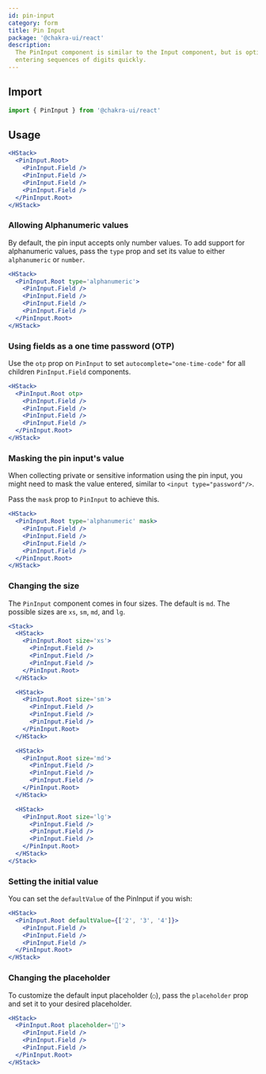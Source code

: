 ```yaml
---
id: pin-input
category: form
title: Pin Input
package: '@chakra-ui/react'
description:
  The PinInput component is similar to the Input component, but is optimized for
  entering sequences of digits quickly.
---
```


## Import

```js
import { PinInput } from '@chakra-ui/react'
```

## Usage

```jsx
<HStack>
  <PinInput.Root>
    <PinInput.Field />
    <PinInput.Field />
    <PinInput.Field />
    <PinInput.Field />
  </PinInput.Root>
</HStack>
```

### Allowing Alphanumeric values

By default, the pin input accepts only number values. To add support for
alphanumeric values, pass the `type` prop and set its value to either
`alphanumeric` or `number`.

```jsx
<HStack>
  <PinInput.Root type='alphanumeric'>
    <PinInput.Field />
    <PinInput.Field />
    <PinInput.Field />
    <PinInput.Field />
  </PinInput.Root>
</HStack>
```

### Using fields as a one time password (OTP)

Use the `otp` prop on `PinInput` to set `autocomplete="one-time-code"` for all
children `PinInput.Field` components.

```jsx
<HStack>
  <PinInput.Root otp>
    <PinInput.Field />
    <PinInput.Field />
    <PinInput.Field />
    <PinInput.Field />
  </PinInput.Root>
</HStack>
```

### Masking the pin input's value

When collecting private or sensitive information using the pin input, you might
need to mask the value entered, similar to `<input type="password"/>`.

Pass the `mask` prop to `PinInput` to achieve this.

```jsx
<HStack>
  <PinInput.Root type='alphanumeric' mask>
    <PinInput.Field />
    <PinInput.Field />
    <PinInput.Field />
    <PinInput.Field />
  </PinInput.Root>
</HStack>
```

### Changing the size

The `PinInput` component comes in four sizes. The default is `md`. The possible
sizes are `xs`, `sm`, `md`, and `lg`.

```jsx
<Stack>
  <HStack>
    <PinInput.Root size='xs'>
      <PinInput.Field />
      <PinInput.Field />
      <PinInput.Field />
    </PinInput.Root>
  </HStack>

  <HStack>
    <PinInput.Root size='sm'>
      <PinInput.Field />
      <PinInput.Field />
      <PinInput.Field />
    </PinInput.Root>
  </HStack>

  <HStack>
    <PinInput.Root size='md'>
      <PinInput.Field />
      <PinInput.Field />
      <PinInput.Field />
    </PinInput.Root>
  </HStack>

  <HStack>
    <PinInput.Root size='lg'>
      <PinInput.Field />
      <PinInput.Field />
      <PinInput.Field />
    </PinInput.Root>
  </HStack>
</Stack>
```

### Setting the initial value

You can set the `defaultValue` of the PinInput if you wish:

```jsx
<HStack>
  <PinInput.Root defaultValue={['2', '3', '4']}>
    <PinInput.Field />
    <PinInput.Field />
    <PinInput.Field />
  </PinInput.Root>
</HStack>
```

### Changing the placeholder

To customize the default input placeholder (`○`), pass the `placeholder` prop
and set it to your desired placeholder.

```jsx
<HStack>
  <PinInput.Root placeholder='🥳'>
    <PinInput.Field />
    <PinInput.Field />
    <PinInput.Field />
  </PinInput.Root>
</HStack>
```
